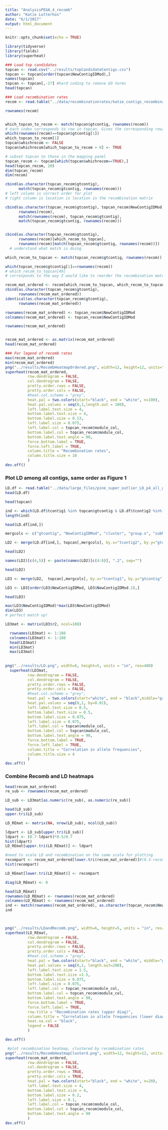 ```yaml
---
title: "AnalysisPEGA_4_recomb"
author: "Katie Lotterhos"
date: "6/1/2017"
output: html_document
---
```


```r
knitr::opts_chunk$set(echo = TRUE)

library(tidyverse)
library(fields)
library(superheat)
```

```r
### Load top candidates
topcan <- read.csv("../results/topCandidateContigs.csv")
topcan <- topcan[order(topcan$NewContigIDMod),]
names(topcan)
topcan <- topcan[,-17] #hard coding to remove GO terms
head(topcan)

### Load recombination rates
recom <- read.table("../data/recombinationrates/katie_contigs_recombination.txt", header=TRUE)

rownames(recom)


which_topcan_to_recom <- match(topcan$gtcontig, rownames(recom))
# each index corresponds to row in topcan. Gives the corresponding row/column where contig is found in recom.
which(rownames(recom)==topcan$gtcontig[1])
which_topcan_to_recom[1]
topcan$whichrecom <- FALSE
topcan$whichrecom[which_topcan_to_recom > 0] <- TRUE

# subset topcan to those in the mapping panel
topcan_recom <- topcan[which(topcan$whichrecom==TRUE),]
head(topcan_recom, 20)
dim(topcan_recom)
dim(recom)

cbind(as.character(topcan_recom$gtcontig), 
      match(topcan_recom$gtcontig, rownames(recom)))
# left column is correct order for plot
# right column is location is location in the recombination matrix

cbind(as.character(topcan_recom$gtcontig), topcan_recom$NewContigIDMod,
      rownames(recom), 
      match(rownames(recom), topcan_recom$gtcontig),
      match(topcan_recom$gtcontig, rownames(recom)))


cbind(as.character(topcan_recom$gtcontig),
      rownames(recom)[which_recom_to_topcan],
      rownames(recom)[match(topcan_recom$gtcontig, rownames(recom))])
  # understand what match is doing

which_recom_to_topcan <- match(topcan_recom$gtcontig, rownames(recom))

which(topcan_recom$gtcontig[1]==rownames(recom))
# which_recom_to_topcan[49]
# corresponds to the way I would like to reorder the recombination matrix for plotting

recom_mat_ordered <- recom[which_recom_to_topcan, which_recom_to_topcan]
cbind(as.character(topcan_recom$gtcontig),
      rownames(recom_mat_ordered))
identical(as.character(topcan_recom$gtcontig),
      rownames(recom_mat_ordered))

rownames(recom_mat_ordered) <- topcan_recom$NewContigIDMod
colnames(recom_mat_ordered) <- topcan_recom$NewContigIDMod

rownames(recom_mat_ordered)


recom_mat_ordered <- as.matrix(recom_mat_ordered)
head(recom_mat_ordered)

```




```r
### For legend of recomb rates
max(recom_mat_ordered)
min(recom_mat_ordered)
png("../results/RecombHeatmapOrdered.png", width=12, height=12, units="in", res = 300)
superheat(recom_mat_ordered,
          row.dendrogram = FALSE,
          col.dendrogram = FALSE,
          pretty.order.rows = FALSE,
          pretty.order.cols = FALSE,
          #heat.col.scheme = "grey",
          heat.pal = two.colors(start="black", end = "white", n=100),
          heat.pal.values = seq(0,1,length.out = 100),
          left.label.text.size = 4,
          bottom.label.text.size = 4,
          bottom.label.size = 0.13,
          left.label.size = 0.075,
          left.label.col = topcan_recom$module_col,
          bottom.label.col = topcan_recom$module_col,
          bottom.label.text.angle = 90,
          force.bottom.label = TRUE,
          force.left.label = TRUE,
          column.title = "Recombination rates",
          column.title.size = 10
          )
dev.off()
```

### Plot LD among all contigs, same order as Figure 1

```r
LD.df <- read.table("../data/large_files/pine_super_outlier_LD_p4_all_genemeans.txt", header=TRUE)
head(LD.df)

head(topcan)

ind <- which(LD.df$tcontig1 %in% topcan$gtcontig & LD.df$tcontig2 %in% topcan$gtcontig)
length(ind)

head(LD.df[ind,])

mergcols <- c("gtcontig", "NewContigIDMod", "cluster", "group.x", "subMod", "group_subMod")

LD2 <- merge(LD.df[ind,], topcan[,mergcols], by.x="tcontig2", by.y="gtcontig")

head(LD2)

names(LD2)[c(4,5)] <- paste(names(LD2)[c(4:8)], ".2", sep="")

head(LD2)

LD3 <- merge(LD2,  topcan[,mergcols], by.x="tcontig1", by.y="gtcontig")

LD3 <- LD3[order(LD3$NewContigIDMod, LD3$NewContigIDMod.2),]

head(LD3)

max(LD3$NewContigIDMod)*max(LD3$NewContigIDMod)
dim(LD3)
# perfect match up!

LD3mat <- matrix(LD3$r2, ncol=108)

  rownames(LD3mat) <- 1:108
  colnames(LD3mat) <- 1:108
  head(LD3mat)
  min(LD3mat)
  max(LD3mat)
  
  
png("../results/LD.png", width=6, height=5, units = "in", res=400)
  superheat(LD3mat,
          row.dendrogram = FALSE,
          col.dendrogram = FALSE,
          pretty.order.rows = FALSE,
          pretty.order.cols = FALSE,
          #heat.col.scheme = "grey",
          heat.pal = two.colors(start="white", end = "black",middle="grey20",  n=100),
          heat.pal.values = seq(0,1, by=0.01),
          left.label.text.size = 0.5,
          bottom.label.text.size = 0.5,
          bottom.label.size = 0.075,
          left.label.size = 0.075,
          left.label.col = topcan$module_col,
          bottom.label.col = topcan$module_col,
          bottom.label.text.angle = 90,
          force.bottom.label = TRUE,
          force.left.label = TRUE,
          column.title = "Correlation in allele frequencies",
          column.title.size = 4
          )
dev.off()

```

### Combine Recomb and LD heatmaps

```r
head(recom_mat_ordered)
re_sub <- rownames(recom_mat_ordered)

LD_sub <- LD3mat[as.numeric(re_sub), as.numeric(re_sub)]

head(LD_sub)
upper.tri(LD_sub)

LD_REmat <- matrix(NA, nrow(LD_sub), ncol(LD_sub))

ldpart <- LD_sub[upper.tri(LD_sub)]
ldpart <- (0.7-ldpart)*0.5/0.7
hist(ldpart)
LD_REmat[upper.tri(LD_REmat)] <- ldpart

#need to scale LD and recombination on the same scale for plotting
recompart <- recom_mat_ordered[lower.tri(recom_mat_ordered)]#(0.5-recom_mat_ordered[lower.tri(recom_mat_ordered)])*1/0.5
hist(recompart)

LD_REmat[lower.tri(LD_REmat)] <- recompart

diag(LD_REmat) <- 0

head(LD_REmat)
rownames(LD_REmat) <- rownames(recom_mat_ordered)
colnames(LD_REmat) <- rownames(recom_mat_ordered)
ind <- match(rownames(recom_mat_ordered), as.character(topcan_recom$NewContigIDMod))
ind


  
png("../results/LDandRecomb.png", width=6, height=5, units = "in", res=400)
superheat(LD_REmat,
          row.dendrogram = FALSE,
          col.dendrogram = FALSE,
          pretty.order.rows = FALSE,
          pretty.order.cols = FALSE,
          #heat.col.scheme = "grey",
          heat.pal = two.colors(start="black", end = "white", middle="grey60",  n=200),
          heat.pal.values = seq(0,1, length.out=200),
          left.label.text.size = 1.5,
          bottom.label.text.size =1.5,
          bottom.label.size = 0.075,
          left.label.size = 0.075,
          left.label.col = topcan_recom$module_col,
          bottom.label.col = topcan_recom$module_col,
          bottom.label.text.angle = 90,
          force.bottom.label = TRUE,
          force.left.label = TRUE,
          row.title = "Recombination rates (upper diag)",
          column.title = "Correlation in allele frequencies (lower diag)",
          heat.na.col = "black",
          legend = FALSE
          )

dev.off()

```
  
  


```r
 #plot recombination heatmap, clustered by recombination rates
png("../results/RecombHeatmapClusterd.png", width=12, height=12, units="in", res = 300)
superheat(recom_mat_ordered,
          row.dendrogram = FALSE,
          col.dendrogram = FALSE,
          pretty.order.rows = TRUE,
          pretty.order.cols = TRUE,
          heat.pal = two.colors(start="black", end = "white", n=20),
          left.label.text.size = 4,
          bottom.label.text.size = 4,
          bottom.label.size = 0.2,
          left.label.size = 0.1,
          left.label.col = topcan_recom$module_col,
          bottom.label.col = topcan_recom$module_col,
          bottom.label.text.angle = 90
          )
dev.off()

```  